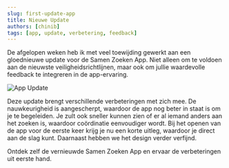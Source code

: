 ```yaml
---
slug: first-update-app
title: Nieuwe Update
authors: [chinib]
tags: [app, update, verbetering, feedback]
---
```


De afgelopen weken heb ik met veel toewijding gewerkt aan een gloednieuwe update voor de Samen Zoeken App. Niet alleen om te voldoen aan de nieuwste veiligheidsrichtlijnen, maar ook om jullie waardevolle feedback te integreren in de app-ervaring.

![App Update](./app-update-samen-zoeken-app.png)

Deze update brengt verschillende verbeteringen met zich mee. De nauwkeurigheid is aangescherpt, 
waardoor de app nog beter in staat is om je te begeleiden. Je zult ook sneller kunnen zien of er al iemand anders aan het zoeken is, 
waardoor coördinatie eenvoudiger wordt. Bij het openen van de app voor de eerste keer krijg je nu een korte uitleg, waardoor je direct aan de slag kunt. 
Daarnaast hebben we het design verder verfijnd.

Ontdek zelf de vernieuwde Samen Zoeken App en ervaar de verbeteringen uit eerste hand.